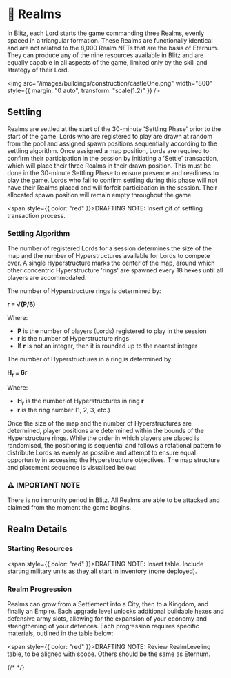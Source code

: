
# 🏰 Realms

In Blitz, each Lord starts the game commanding three Realms, evenly spaced in a triangular formation. These Realms are functionally
identical and are not related to the 8,000 Realm NFTs that are the basis of Eternum. They can produce any of the nine resources available 
in Blitz and are equally capable in all aspects of the game, limited only by the skill and strategy of their Lord.

<img
  src="/images/buildings/construction/castleOne.png"
  width="800"
  style={{ margin: "0 auto", transform: "scale(1.2)" }}
/>

## Settling

Realms are settled at the start of the 30-minute 'Settling Phase' prior to the start of the game. Lords who are registered to play are 
drawn at random from the pool and assigned spawn positions sequentially according to the settling algorithm. Once assigned a map position, 
Lords are required to confirm their participation in the session by initiating a 'Settle' transaction, which will place their three Realms 
in their drawn position. This must be done in the 30-minute Settling Phase to ensure presence and readiness to play the game. Lords who fail 
to confirm settling during this phase will not have their Realms placed and will forfeit participation in the session. Their allocated spawn 
position will remain empty throughout the game.

<span style={{ color: "red" }}>DRAFTING NOTE: Insert gif of settling transaction process.</span>

### Settling Algorithm

The number of registered Lords for a session determines the size of the map and the number of Hyperstructures available for Lords to compete over. 
A single Hyperstructure marks the center of the map, around which other concentric Hyperstructure 'rings' are spawned every 18 hexes until all players are accommodated.

The number of Hyperstructure rings is determined by:

**r = √(P/6)**

Where:
- **P** is the number of players (Lords) registered to play in the session
- **r** is the number of Hyperstructure rings
- If **r** is not an integer, then it is rounded up to the nearest integer

The number of Hyperstructures in a ring is determined by:

**H<sub>r</sub> = 6r**

Where:
- **H<sub>r</sub>** is the number of Hyperstructures in ring **r**
- **r** is the ring number (1, 2, 3, etc.)

Once the size of the map and the number of Hyperstructures are determined, player positions are determined within the bounds of the Hyperstructure 
rings. While the order in which players are placed is randomised, the positioning is sequential and follows a rotational pattern to distribute Lords 
as evenly as possible and attempt to ensure equal opportunity in accessing the Hyperstructure objectives. The map structure and placement sequence is visualised below:

<div style={importantNote.container}>
  <h3 style={importantNote.title}>⚠️ IMPORTANT NOTE</h3>
  <p style={importantNote.content}>
    There is no immunity period in Blitz. All Realms are able to be attacked and claimed
    from the moment the game begins.
  </p>
</div>

## Realm Details

### Starting Resources

<span style={{ color: "red" }}>DRAFTING NOTE: Insert table. Include starting military units as they all start in inventory (none deployed).</span>

### Realm Progression

Realms can grow from a Settlement into a City, then to a Kingdom, and finally an Empire. Each upgrade level unlocks
additional buildable hexes and defensive army slots, allowing for the expansion of your economy and strengthening of
your defences. Each progression requires specific materials, outlined in the table below:

<span style={{ color: "red" }}>DRAFTING NOTE: Review RealmLeveling table, to be aligned with scope. Others should be the same as Eternum.</span>

{/* <RealmLeveling /> */}

<BuildableHexes />
<RealmDefenseSlotsTable />